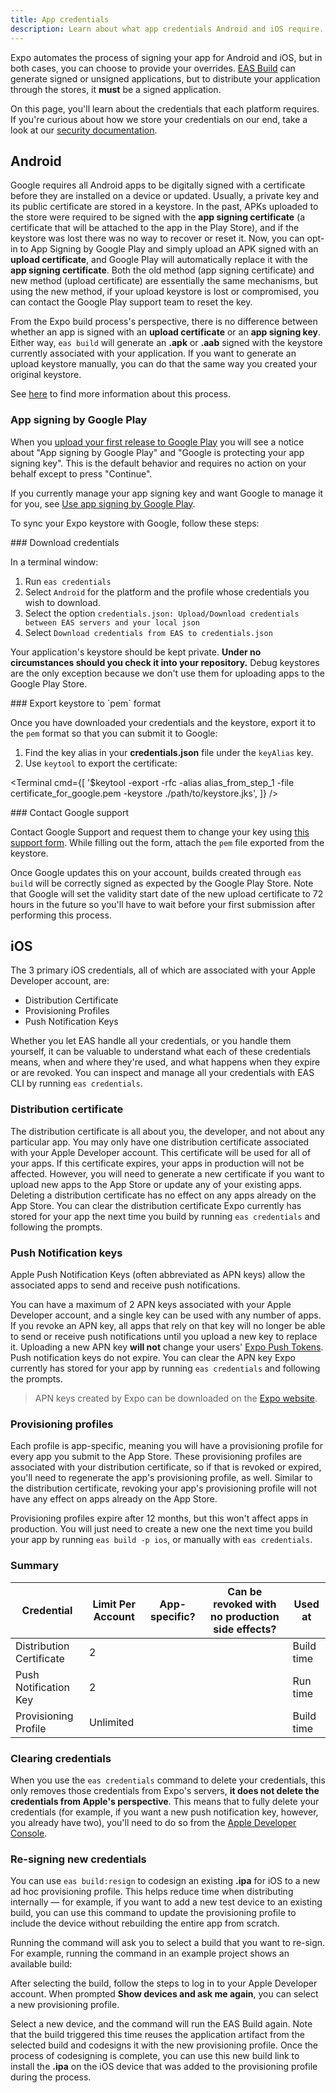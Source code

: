 ```yaml
---
title: App credentials
description: Learn about what app credentials Android and iOS require.
---
```



Expo automates the process of signing your app for Android and iOS, but in both cases, you can choose to provide your overrides. [EAS Build](/build/introduction) can generate signed or unsigned applications, but to distribute your application through the stores, it **must** be a signed application.

On this page, you'll learn about the credentials that each platform requires. If you're curious about how we store your credentials on our end, take a look at our [security documentation](/app-signing/security).

## Android

Google requires all Android apps to be digitally signed with a certificate before they are installed on a device or updated. Usually,
a private key and its public certificate are stored in a keystore. In the past, APKs uploaded to the store were required to be signed with
the **app signing certificate** (a certificate that will be attached to the app in the Play Store), and if the keystore was lost there was no way to
recover or reset it. Now, you can opt-in to App Signing by Google Play and simply upload an APK signed with an **upload certificate**, and Google Play will automatically replace it with the **app signing certificate**. Both the old method (app signing certificate) and new method (upload certificate) are essentially the same mechanisms, but using the new method, if your upload keystore is lost or compromised, you can contact the Google Play support team to reset the key.

From the Expo build process's perspective, there is no difference between whether an app is signed with an **upload certificate** or an **app signing key**. Either way, `eas build` will generate an **.apk** or **.aab** signed with the keystore currently associated with your application. If you want to generate an upload keystore manually, you can do that the same way you created your original keystore.

See [here](https://developer.android.com/studio/publish/app-signing) to find more information about this process.

### App signing by Google Play

When you [upload your first release to Google Play](https://expo.fyi/first-android-submission) you will see a notice about "App signing by Google Play" and "Google is protecting your app signing key". This is the default behavior and requires no action on your behalf except to press "Continue".

If you currently manage your app signing key and want Google to manage it for you, see [Use app signing by Google Play](https://support.google.com/googleplay/android-developer/answer/9842756).

<Collapsible summary="Lost your keystore? Learn how to reset your upload key on Google Play">

To sync your Expo keystore with Google, follow these steps:

<Step label="1">
### Download credentials

In a terminal window:

1. Run `eas credentials`
2. Select `Android` for the platform and the profile whose credentials you wish to download.
3. Select the option `credentials.json: Upload/Download credentials between EAS servers and your local json`
4. Select `Download credentials from EAS to credentials.json`

Your application's keystore should be kept private. **Under no circumstances should you check it into your repository.** Debug keystores are the only exception because we don't use them for uploading apps to the Google Play Store.

</Step>

<Step label="2">
### Export keystore to `pem` format

Once you have downloaded your credentials and the keystore, export it to the `pem` format so that you can submit it to Google:

1. Find the key alias in your **credentials.json** file under the `keyAlias` key.
2. Use `keytool` to export the certificate:

<Terminal
  cmd={[
    '$keytool -export -rfc -alias alias_from_step_1 -file certificate_for_google.pem -keystore ./path/to/keystore.jks',
  ]}
/>

</Step>

<Step label="3">
### Contact Google support

Contact Google Support and request them to change your key using [this support form](https://support.google.com/googleplay/android-developer/contact/key). While filling out the form, attach the `pem` file exported from the keystore.

Once Google updates this on your account, builds created through `eas build` will be correctly signed as expected by the Google Play Store. Note that Google will set the validity start date of the new upload certificate to 72 hours in the future so you'll have to wait before your first submission after performing this process.

</Step>

</Collapsible>

## iOS

The 3 primary iOS credentials, all of which are associated with your Apple Developer account, are:

- Distribution Certificate
- Provisioning Profiles
- Push Notification Keys

Whether you let EAS handle all your credentials, or you handle them yourself, it can be valuable to understand what each of these credentials means, when and where they're used, and what happens when they expire or are revoked. You can inspect and manage all your credentials with EAS CLI by running `eas credentials`.

### Distribution certificate

The distribution certificate is all about you, the developer, and not about any particular app. You may only have one distribution certificate associated with your Apple Developer account.
This certificate will be used for all of your apps. If this certificate expires, your apps in production will not be affected. However, you will need to generate a new certificate if you want to upload new apps to the App Store or update any of your existing apps. Deleting a distribution certificate has no effect on any apps already on the App Store. You can clear the distribution certificate Expo currently has stored for your app the next time you build by running `eas credentials` and following the prompts.

### Push Notification keys

Apple Push Notification Keys (often abbreviated as APN keys) allow the associated apps to send and receive push notifications.

You can have a maximum of 2 APN keys associated with your Apple Developer account, and a single key can be used with any number of apps. If you revoke an APN key, all apps that rely on that key will no longer be able to send or receive push notifications until you upload a new key to replace it. Uploading a new APN key **will not** change your users' [Expo Push Tokens](/versions/latest/sdk/notifications#notificationsgetexpopushtokenasync). Push notification keys do not expire. You can clear the APN key Expo currently has stored for your app by running `eas credentials` and following the prompts.

> APN keys created by Expo can be downloaded on the [Expo website](https://expo.dev/accounts/[account]/settings/credentials).

### Provisioning profiles

Each profile is app-specific, meaning you will have a provisioning profile for every app you submit to the App Store. These provisioning profiles are associated with your distribution certificate, so if that is revoked or expired, you'll need to regenerate the app's provisioning profile, as well. Similar to the distribution certificate, revoking your app's provisioning profile will not have any effect on apps already on the App Store.

Provisioning profiles expire after 12 months, but this won't affect apps in production. You will just need to create a new one the next time you build your app by running `eas build -p ios`, or manually with `eas credentials`.

### Summary

| Credential               | Limit Per Account | App-specific? | Can be revoked with no production side effects? | Used at    |
| ------------------------ | ----------------- | ------------- | ----------------------------------------------- | ---------- |
| Distribution Certificate | 2                 | <NoIcon />    | <YesIcon />                                     | Build time |
| Push Notification Key    | 2                 | <NoIcon />    | <NoIcon />                                      | Run time   |
| Provisioning Profile     | Unlimited         | <YesIcon />   | <YesIcon />                                     | Build time |

### Clearing credentials

When you use the `eas credentials` command to delete your credentials, this only removes those credentials from Expo's servers, **it does not delete the credentials from Apple's perspective**. This means that to fully delete your credentials (for example, if you want a new push notification key, however, you already have two), you'll need to do so from the [Apple Developer Console](https://developer.apple.com/account/resources/certificates/list).

### Re-signing new credentials

You can use `eas build:resign` to codesign an existing **.ipa** for iOS to a new ad hoc provisioning profile. This helps reduce time when distributing internally &mdash; for example, if you want to add a new test device to an existing build, you can use this command to update the provisioning profile to include the device without rebuilding the entire app from scratch.

Running the command will ask you to select a build that you want to re-sign. For example, running the command in an example project shows an available build:

<ImageSpotlight
  alt="Running eas build:resign command shows a list of available builds in a project."
  src="/static/images/eas-build/eas-build-resign.png"
/>

After selecting the build, follow the steps to log in to your Apple Developer account. When prompted **Show devices and ask me again**, you can select a new provisioning profile.

Select a new device, and the command will run the EAS Build again. Note that the build triggered this time reuses the application artifact from the selected build and codesigns it with the new provisioning profile. Once the process of codesigning is complete, you can use this new build link to install the **.ipa** on the iOS device that was added to the provisioning profile during the process.
